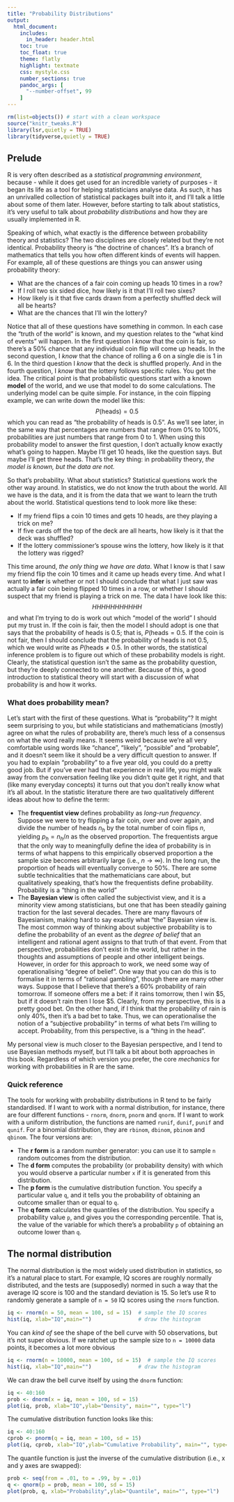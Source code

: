 ```yaml
---
title: "Probability Distributions"
output:
  html_document:
    includes:
      in_header: header.html    
    toc: true
    toc_float: true
    theme: flatly
    highlight: textmate
    css: mystyle.css
    number_sections: true
    pandoc_args: [
      "--number-offset", 99
    ]
---
```


```r
rm(list=objects()) # start with a clean workspace
source("knitr_tweaks.R")
library(lsr,quietly = TRUE)
library(tidyverse,quietly = TRUE)
```


## Prelude

R is very often described as a *statistical programming environment*, because - while it does get used for an incredible variety of purposes - it began its life as a tool for helping statisticians analyse data. As such, it has an unrivalled collection of statistical packages built into it, and I'll talk a little about some of them later. However, before starting to talk about statistics, it's very useful to talk about *probability distributions* and how they are usually implemented in R. 

Speaking of which, what exactly is the difference between probability theory and statistics? The two disciplines are closely related but they’re not identical. Probability theory is “the doctrine of chances”. It’s a branch of mathematics that tells you how often different kinds of events will happen. For example, all of these questions are things you can answer using probability theory:

- What are the chances of a fair coin coming up heads 10 times in a row?
- If I roll two six sided dice, how likely is it that I’ll roll two sixes?
- How likely is it that five cards drawn from a perfectly shuffled deck will all be hearts? 
- What are the chances that I’ll win the lottery?

Notice that all of these questions have something in common. In each case the “truth of the world” is known, and my question relates to the “what kind of events” will happen. In the first question I *know* that the coin is fair, so there’s a 50% chance that any individual coin flip will come up heads. In the second question, I *know* that the chance of rolling a 6 on a single die is 1 in 6. In the third question I *know* that the deck is shuffled properly. And in the fourth question, I *know* that the lottery follows specific rules. You get the idea. The critical point is that probabilistic questions start with a known **model** of the world, and we use that model to do some calculations. The underlying model can be quite simple. For instance, in the coin flipping example, we can write down the model like this:
$$
P(\mbox{heads}) = 0.5
$$
which you can read as “the probability of heads is 0.5”. As we’ll see later, in the same way that percentages are numbers that range from 0% to 100%, probabilities are just numbers that range from 0 to 1. When using this probability model to answer the first question, I don’t actually know exactly what’s going to happen. Maybe I’ll get 10 heads, like the question says. But maybe I’ll get three heads. That’s the key thing: in probability theory, *the model is known, but the data are not.*

So that’s probability. What about statistics? Statistical questions work the other way around. In statistics, we do not know the truth about the world. All we have is the data, and it is from the data that we want to learn the truth about the world. Statistical questions tend to look more like these:

- If my friend flips a coin 10 times and gets 10 heads, are they playing a trick on me?
- If five cards off the top of the deck are all hearts, how likely is it that the deck was shuffled?
- If the lottery commissioner’s spouse wins the lottery, how likely is it that the lottery was rigged?

This time around, *the only thing we have are data*. What I know is that I saw my friend flip the coin 10 times and it came up heads every time. And what I want to **infer** is whether or not I should conclude that what I just saw was actually a fair coin being flipped 10 times in a row, or whether I should suspect that my friend is playing a trick on me. The data I have look like this:
$$
HHHHHHHHHHH
$$
and what I’m trying to do is work out which “model of the world” I should put my trust in. If the coin is fair, then the model I should adopt is one that says that the probability of heads is 0.5; that is, $P(\mbox{heads} = 0.5$. If the coin is not fair, then I should conclude that the probability of heads is not 0.5, which we would write as $P(\mbox{heads} \neq 0.5$. In other words, the statistical inference problem is to figure out which of these probability models is right. Clearly, the statistical question isn’t the same as the probability question, but they’re deeply connected to one another. Because of this, a good introduction to statistical theory will start with a discussion of what probability is and how it works.

### What does probability mean?

Let’s start with the first of these questions. What is “probability”? It might seem surprising to you, but while statisticians and mathematicians (mostly) agree on what the rules of probability are, there’s much less of a consensus on what the word really means. It seems weird because we’re all very comfortable using words like “chance”, “likely”, “possible” and “probable”, and it doesn’t seem like it should be a very difficult question to answer. If you had to explain “probability” to a five year old, you could do a pretty good job. But if you’ve ever had that experience in real life, you might walk away from the conversation feeling like you didn’t quite get it right, and that (like many everyday concepts) it turns out that you don’t really know what it’s all about. In the statistic literature there are two qualitatively different ideas about how to define the term:

- The **frequentist view ** defines probability as *long-run frequency*. Suppose we were to try flipping a fair coin, over and over again, and divide the number of heads $n_h$ by the total number of coin flips $n$, yielding $p_h = n_h/n$ as the observed proportion. The frequentists argue that the only way to meaningfully define the idea of probability is in terms of what happens to this empirically observed proportion a the sample size becomes arbitrarily large (i.e., $n \rightarrow \infty$). In the long run, the proportion of heads will eventually converge to 50%. There are some subtle technicalities that the mathematicians care about, but qualitatively speaking, that’s how the frequentists define probability. Probability is a "thing in the world"
- The **Bayesian view**  is often called the subjectivist view, and it is a minority view among statisticians, but one that has been steadily gaining traction for the last several decades. There are many flavours of Bayesianism, making hard to say exactly what “the” Bayesian view is. The most common way of thinking about subjective probability is to define the probability of an event as the *degree of belief* that an intelligent and rational agent assigns to that truth of that event. From that perspective, probabilities don’t exist in the world, but rather in the thoughts and assumptions of people and other intelligent beings. However, in order for this approach to work, we need some way of operationalising “degree of belief”. One way that you can do this is to formalise it in terms of “rational gambling”, though there are many other ways. Suppose that I believe that there’s a 60% probability of rain tomorrow. If someone offers me a bet: if it rains tomorrow, then I win \$5, but if it doesn’t rain then I lose \$5. Clearly, from my perspective, this is a pretty good bet. On the other hand, if I think that the probability of rain is only 40%, then it’s a bad bet to take. Thus, we can operationalise the notion of a “subjective probability” in terms of what bets I’m willing to accept. Probability, from this perspective, is a "thing in the head".

My personal view is much closer to the Bayesian perspective, and I tend to use Bayesian methods myself, but I'll talk a bit about both approaches in this book. Regardless of which version you prefer, the core *mechanics* for working with probabilities in R are the same.

### Quick reference

The tools for working with probability distributions in R tend to be fairly standardised. If I want to work with a normal distribution, for instance, there are four different functions - `rnorm`, `dnorm`, `pnorm` and `qnorm`. If I want to work with a uniform distribution, the functions are named `runif`, `dunif`, `punif` and `qunif`. For a binomial distribution, they are `rbinom`, `dbinom`, `pbinom` and `qbinom`. The four versions are:


- The **r form** is a random number generator: you can use it to sample `n` random outcomes from the distribution.
- The **d form** computes the probability (or probability density) with which you would observe a particular number `x` if it is generated from this distribution. 
- The **p form** is the cumulative distribution function. You specify a particular value `q`, and it tells you the probability of obtaining an outcome smaller than or equal to `q`.
- The **q form** calculates the quantiles of the distribution. You specify a probability value `p`, and gives you the corresponding percentile. That is, the value of the variable for which there’s a probability `p` of obtaining an outcome lower than `q`.

## The normal distribution 

The normal distribution is the most widely used distribution in statistics, so it's a natural place to start. For example, IQ scores are roughly normally distributed, and the tests are 
(supposedly) normed in such a way that the average IQ score is 100 and the standard deviation is 15. So let's use R to randomly generate a sample of `n = 50` IQ scores using the `rnorm` function.
```r
iq <- rnorm(n = 50, mean = 100, sd = 15)  # sample the IQ scores
hist(iq, xlab="IQ",main="")               # draw the histogram
```

You can *kind of* see the shape of the bell curve with 50 observations, but it's not super obvious. If we ratchet up the sample size to `n = 10000` data points, it becomes a lot more obvious
```r
iq <- rnorm(n = 10000, mean = 100, sd = 15)  # sample the IQ scores
hist(iq, xlab="IQ",main="")               # draw the histogram
```

We can draw the bell curve itself by using the `dnorm` function:
```r
iq <- 40:160
prob <- dnorm(x = iq, mean = 100, sd = 15)
plot(iq, prob, xlab="IQ",ylab="Density", main="", type="l")
```

The cumulative distribution function looks like this:
```r
iq <- 40:160
cprob <- pnorm(q = iq, mean = 100, sd = 15)
plot(iq, cprob, xlab="IQ",ylab="Cumulative Probability", main="", type="l")
```

The quantile function is just the inverse of the cumulative distribution (i.e., x and y axes are swapped):
```r
prob <- seq(from = .01, to = .99, by = .01)
q <- qnorm(p = prob, mean = 100, sd = 15)
plot(prob, q, xlab="Probability",ylab="Quantile", main="", type="l")
```



